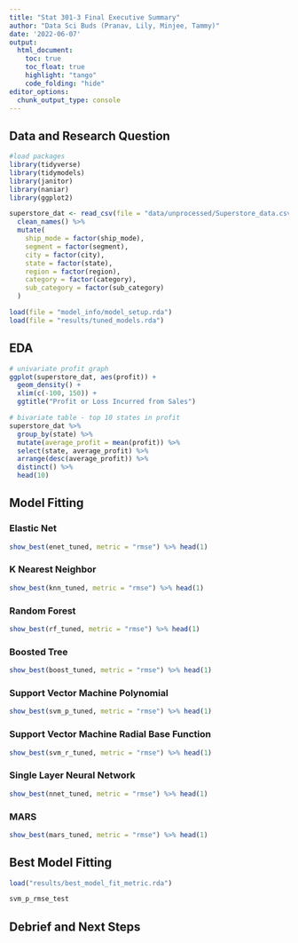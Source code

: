 ```yaml
---
title: "Stat 301-3 Final Executive Summary"
author: "Data Sci Buds (Pranav, Lily, Minjee, Tammy)"
date: '2022-06-07'
output:
  html_document:
    toc: true
    toc_float: true
    highlight: "tango"
    code_folding: "hide"
editor_options: 
  chunk_output_type: console
---
```


## Data and Research Question

```r
#load packages 
library(tidyverse)
library(tidymodels)
library(janitor)
library(naniar)
library(ggplot2)

superstore_dat <- read_csv(file = "data/unprocessed/Superstore_data.csv") %>% 
  clean_names() %>% 
  mutate(
    ship_mode = factor(ship_mode),
    segment = factor(segment),
    city = factor(city),
    state = factor(state),
    region = factor(region),
    category = factor(category),
    sub_category = factor(sub_category)
  )
```

```r
load(file = "model_info/model_setup.rda")
load(file = "results/tuned_models.rda")
```

## EDA
```r
# univariate profit graph
ggplot(superstore_dat, aes(profit)) +
  geom_density() +
  xlim(c(-100, 150)) +
  ggtitle("Profit or Loss Incurred from Sales")

# bivariate table - top 10 states in profit 
superstore_dat %>%
  group_by(state) %>%
  mutate(average_profit = mean(profit)) %>%
  select(state, average_profit) %>%
  arrange(desc(average_profit)) %>%
  distinct() %>%
  head(10)
```


## Model Fitting
### Elastic Net
```r
show_best(enet_tuned, metric = "rmse") %>% head(1)
```


### K Nearest Neighbor
```r
show_best(knn_tuned, metric = "rmse") %>% head(1)
```


### Random Forest
```r
show_best(rf_tuned, metric = "rmse") %>% head(1)
```

### Boosted Tree
```r
show_best(boost_tuned, metric = "rmse") %>% head(1)
```

### Support Vector Machine Polynomial
```r
show_best(svm_p_tuned, metric = "rmse") %>% head(1)
```

### Support Vector Machine Radial Base Function
```r
show_best(svm_r_tuned, metric = "rmse") %>% head(1)
```

### Single Layer Neural Network
```r
show_best(nnet_tuned, metric = "rmse") %>% head(1)
```

### MARS
```r
show_best(mars_tuned, metric = "rmse") %>% head(1)
```

## Best Model Fitting
```r
load("results/best_model_fit_metric.rda")

svm_p_rmse_test
```

## Debrief and Next Steps














